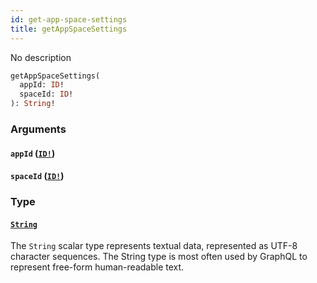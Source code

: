 ```yaml
---
id: get-app-space-settings
title: getAppSpaceSettings
---
```


No description

```graphql
getAppSpaceSettings(
  appId: ID!
  spaceId: ID!
): String!

```

### Arguments

#### `appId` ([`ID!`](/docs/graphql/scalars/id))

#### `spaceId` ([`ID!`](/docs/graphql/scalars/id))

### Type

#### [`String`](/docs/graphql/scalars/string)

The `String` scalar type represents textual data, represented as UTF-8 character sequences. The String type is most often used by GraphQL to represent free-form human-readable text.
